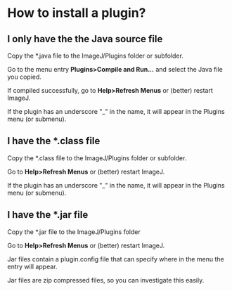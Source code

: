 = How to install a plugin? =

== I only have the the Java source file ==
Copy the *.java file to the ImageJ/Plugins folder or subfolder.

Go to the menu entry '''Plugins>Compile and Run...''' and select the Java file you copied.

If compiled successfully, go to '''Help>Refresh Menus''' or (better) restart ImageJ.

If the plugin has an underscore "_" in the name, it will appear in the Plugins menu (or submenu).

== I have the *.class file ==

Copy the *.class file to the ImageJ/Plugins folder or subfolder.

Go to '''Help>Refresh Menus''' or (better) restart ImageJ.

If the plugin has an underscore "_" in the name, it will appear in the Plugins menu (or submenu).


== I have the *.jar file ==
Copy the *.jar file to the ImageJ/Plugins folder

Go to '''Help>Refresh Menus''' or (better) restart ImageJ.

Jar files contain a plugin.config file that can specify where in the menu the entry will appear.

Jar files are zip compressed files, so you can investigate this easily.
 
